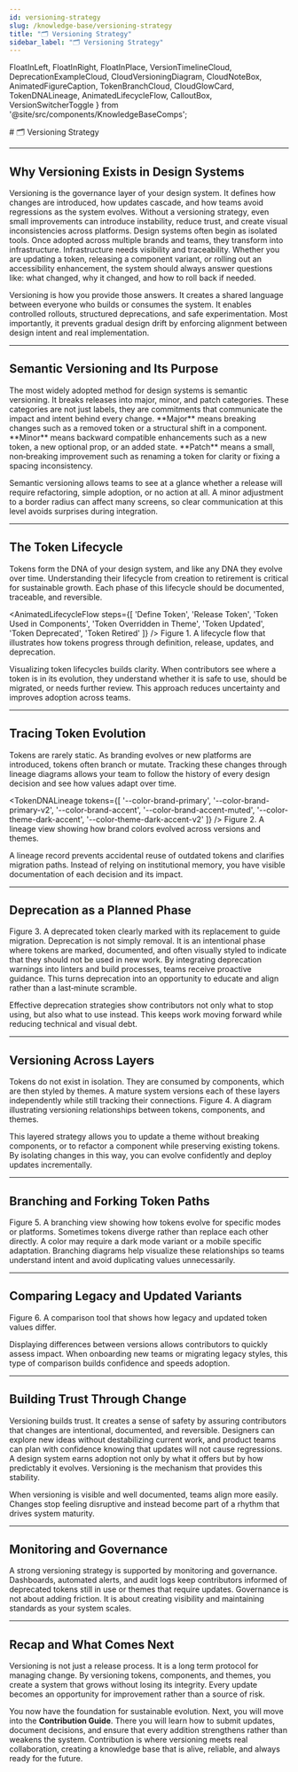 ```yaml
---
id: versioning-strategy
slug: /knowledge-base/versioning-strategy
title: "🗂️ Versioning Strategy"
sidebar_label: "🗂️ Versioning Strategy"
---
```


  FloatInLeft,
  FloatInRight,
  FloatInPlace,
  VersionTimelineCloud,
  DeprecationExampleCloud,
  CloudVersioningDiagram,
  CloudNoteBox,
  AnimatedFigureCaption,
  TokenBranchCloud,
  CloudGlowCard,
  TokenDNALineage,
  AnimatedLifecycleFlow,
  CalloutBox,
  VersionSwitcherToggle
} from '@site/src/components/KnowledgeBaseComps';

<FloatInPlace>
# 🗂️ Versioning Strategy
</FloatInPlace>

---

## Why Versioning Exists in Design Systems

<CloudGlowCard>
Versioning is the governance layer of your design system. It defines how changes are introduced, how updates cascade, and how teams avoid regressions as the system evolves. Without a versioning strategy, even small improvements can introduce instability, reduce trust, and create visual inconsistencies across platforms.
</CloudGlowCard>

<FloatInLeft>
Design systems often begin as isolated tools. Once adopted across multiple brands and teams, they transform into infrastructure. Infrastructure needs visibility and traceability. Whether you are updating a token, releasing a component variant, or rolling out an accessibility enhancement, the system should always answer questions like: what changed, why it changed, and how to roll back if needed.
</FloatInLeft>

<FloatInLeft>

Versioning is how you provide those answers. It creates a shared language between everyone who builds or consumes the system. It enables controlled rollouts, structured deprecations, and safe experimentation. Most importantly, it prevents gradual design drift by enforcing alignment between design intent and real implementation.
</FloatInLeft>


---

## Semantic Versioning and Its Purpose

<FloatInLeft>
The most widely adopted method for design systems is semantic versioning. It breaks releases into major, minor, and patch categories. These categories are not just labels, they are commitments that communicate the impact and intent behind every change.
</FloatInLeft>

<CalloutBox type="tip">
**Major** means breaking changes such as a removed token or a structural shift in a component.  
**Minor** means backward compatible enhancements such as a new token, a new optional prop, or an added state.  
**Patch** means a small, non‑breaking improvement such as renaming a token for clarity or fixing a spacing inconsistency.
</CalloutBox>

<FloatInLeft>

Semantic versioning allows teams to see at a glance whether a release will require refactoring, simple adoption, or no action at all. A minor adjustment to a border radius can affect many screens, so clear communication at this level avoids surprises during integration.
</FloatInLeft>


---

## The Token Lifecycle

<FloatInLeft>
Tokens form the DNA of your design system, and like any DNA they evolve over time. Understanding their lifecycle from creation to retirement is critical for sustainable growth. Each phase of this lifecycle should be documented, traceable, and reversible.
</FloatInLeft>

<AnimatedLifecycleFlow
  steps={[
    'Define Token',
    'Release Token',
    'Token Used in Components',
    'Token Overridden in Theme',
    'Token Updated',
    'Token Deprecated',
    'Token Retired'
  ]}
/>
<AnimatedFigureCaption>
Figure 1. A lifecycle flow that illustrates how tokens progress through definition, release, updates, and deprecation.
</AnimatedFigureCaption>

<FloatInLeft>

Visualizing token lifecycles builds clarity. When contributors see where a token is in its evolution, they understand whether it is safe to use, should be migrated, or needs further review. This approach reduces uncertainty and improves adoption across teams.
</FloatInLeft>


---

## Tracing Token Evolution

<FloatInLeft>
Tokens are rarely static. As branding evolves or new platforms are introduced, tokens often branch or mutate. Tracking these changes through lineage diagrams allows your team to follow the history of every design decision and see how values adapt over time.
</FloatInLeft>

<TokenDNALineage tokens={[
  '--color-brand-primary',
  '--color-brand-primary-v2',
  '--color-brand-accent',
  '--color-brand-accent-muted',
  '--color-theme-dark-accent',
  '--color-theme-dark-accent-v2'
]} />
<AnimatedFigureCaption>
Figure 2. A lineage view showing how brand colors evolved across versions and themes.
</AnimatedFigureCaption>

<FloatInLeft>

A lineage record prevents accidental reuse of outdated tokens and clarifies migration paths. Instead of relying on institutional memory, you have visible documentation of each decision and its impact.
</FloatInLeft>


---

## Deprecation as a Planned Phase

<DeprecationExampleCloud />
<AnimatedFigureCaption>
Figure 3. A deprecated token clearly marked with its replacement to guide migration.
</AnimatedFigureCaption>

<CalloutBox type="deprecated">
Deprecation is not simply removal. It is an intentional phase where tokens are marked, documented, and often visually styled to indicate that they should not be used in new work.
</CalloutBox>

<FloatInLeft>
By integrating deprecation warnings into linters and build processes, teams receive proactive guidance. This turns deprecation into an opportunity to educate and align rather than a last‑minute scramble.
</FloatInLeft>

<FloatInLeft>

Effective deprecation strategies show contributors not only what to stop using, but also what to use instead. This keeps work moving forward while reducing technical and visual debt.
</FloatInLeft>


---

## Versioning Across Layers

<FloatInLeft>
Tokens do not exist in isolation. They are consumed by components, which are then styled by themes. A mature system versions each of these layers independently while still tracking their connections.
</FloatInLeft>

<CloudVersioningDiagram />
<AnimatedFigureCaption>
Figure 4. A diagram illustrating versioning relationships between tokens, components, and themes.
</AnimatedFigureCaption>

<FloatInLeft>

This layered strategy allows you to update a theme without breaking components, or to refactor a component while preserving existing tokens. By isolating changes in this way, you can evolve confidently and deploy updates incrementally.
</FloatInLeft>


---

## Branching and Forking Token Paths

<TokenBranchCloud />
<AnimatedFigureCaption>
Figure 5. A branching view showing how tokens evolve for specific modes or platforms.
</AnimatedFigureCaption>

<FloatInLeft>
Sometimes tokens diverge rather than replace each other directly. A color may require a dark mode variant or a mobile specific adaptation. Branching diagrams help visualize these relationships so teams understand intent and avoid duplicating values unnecessarily.
</FloatInLeft>

---

## Comparing Legacy and Updated Variants

<VersionSwitcherToggle />
<AnimatedFigureCaption>
Figure 6. A comparison tool that shows how legacy and updated token values differ.
</AnimatedFigureCaption>

<FloatInLeft>

Displaying differences between versions allows contributors to quickly assess impact. When onboarding new teams or migrating legacy styles, this type of comparison builds confidence and speeds adoption.
</FloatInLeft>


---

## Building Trust Through Change

<FloatInLeft>
Versioning builds trust. It creates a sense of safety by assuring contributors that changes are intentional, documented, and reversible. Designers can explore new ideas without destabilizing current work, and product teams can plan with confidence knowing that updates will not cause regressions.
</FloatInLeft>

<CloudNoteBox>
A design system earns adoption not only by what it offers but by how predictably it evolves. Versioning is the mechanism that provides this stability.
</CloudNoteBox>

<FloatInLeft>

When versioning is visible and well documented, teams align more easily. Changes stop feeling disruptive and instead become part of a rhythm that drives system maturity.
</FloatInLeft>


---

## Monitoring and Governance

<FloatInLeft>
A strong versioning strategy is supported by monitoring and governance. Dashboards, automated alerts, and audit logs keep contributors informed of deprecated tokens still in use or themes that require updates. Governance is not about adding friction. It is about creating visibility and maintaining standards as your system scales.
</FloatInLeft>

---

## Recap and What Comes Next

<FloatInLeft>
Versioning is not just a release process. It is a long term protocol for managing change. By versioning tokens, components, and themes, you create a system that grows without losing its integrity. Every update becomes an opportunity for improvement rather than a source of risk.
</FloatInLeft>

<FloatInLeft>

You now have the foundation for sustainable evolution. Next, you will move into the **Contribution Guide**. There you will learn how to submit updates, document decisions, and ensure that every addition strengthens rather than weakens the system. Contribution is where versioning meets real collaboration, creating a knowledge base that is alive, reliable, and always ready for the future.
</FloatInLeft>

